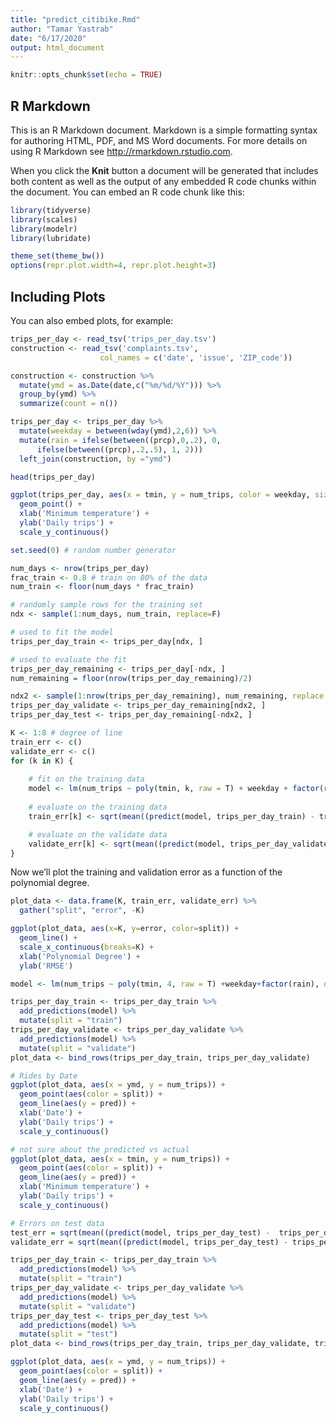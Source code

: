 ---
title: "predict_citibike.Rmd"
author: "Tamar Yastrab"
date: "6/17/2020"
output: html_document
---

```{r setup, include=FALSE}
knitr::opts_chunk$set(echo = TRUE)
```

## R Markdown

This is an R Markdown document. Markdown is a simple formatting syntax for authoring HTML, PDF, and MS Word documents. For more details on using R Markdown see <http://rmarkdown.rstudio.com>.

When you click the **Knit** button a document will be generated that includes both content as well as the output of any embedded R code chunks within the document. You can embed an R code chunk like this:

```{r setup, include=FALSE}
library(tidyverse)
library(scales)
library(modelr)
library(lubridate)

theme_set(theme_bw())
options(repr.plot.width=4, repr.plot.height=3)
```

## Including Plots

You can also embed plots, for example:

```{r load-data}

trips_per_day <- read_tsv('trips_per_day.tsv')
construction <- read_tsv('complaints.tsv',
                    col_names = c('date', 'issue', 'ZIP_code'))

construction <- construction %>% 
  mutate(ymd = as.Date(date,c("%m/%d/%Y"))) %>% 
  group_by(ymd) %>% 
  summarize(count = n())

trips_per_day <- trips_per_day %>%  
  mutate(weekday = between(wday(ymd),2,6)) %>% 
  mutate(rain = ifelse(between((prcp),0,.2), 0,
      ifelse(between((prcp),.2,.5), 1, 2)))
  left_join(construction, by ="ymd")

head(trips_per_day)  

```

```{r graph-data}
ggplot(trips_per_day, aes(x = tmin, y = num_trips, color = weekday, size = factor(rain))) +
  geom_point() +
  xlab('Minimum temperature') +
  ylab('Daily trips') +
  scale_y_continuous()
```


```{r Shuffle-data and validation-split}
set.seed(0) # random number generator 

num_days <- nrow(trips_per_day)
frac_train <- 0.8 # train on 80% of the data
num_train <- floor(num_days * frac_train)

# randomly sample rows for the training set 
ndx <- sample(1:num_days, num_train, replace=F)

# used to fit the model
trips_per_day_train <- trips_per_day[ndx, ] 

# used to evaluate the fit
trips_per_day_remaining <- trips_per_day[-ndx, ]
num_remaining = floor(nrow(trips_per_day_remaining)/2)

ndx2 <- sample(1:nrow(trips_per_day_remaining), num_remaining, replace = F)
trips_per_day_validate <- trips_per_day_remaining[ndx2, ]
trips_per_day_test <- trips_per_day_remaining[-ndx2, ] 

```


```{r fit polynomial for each degree }
K <- 1:8 # degree of line
train_err <- c()
validate_err <- c()
for (k in K) {
  
    # fit on the training data
    model <- lm(num_trips ~ poly(tmin, k, raw = T) + weekday + factor(rain),  data=trips_per_day_train)
    
    # evaluate on the training data
    train_err[k] <- sqrt(mean((predict(model, trips_per_day_train) - trips_per_day_train$num_trips)^2))

    # evaluate on the validate data
    validate_err[k] <- sqrt(mean((predict(model, trips_per_day_validate) - trips_per_day_validate$num_trips)^2))
}
```

Now we'll plot the training and validation error as a function of the polynomial degree.
```{r }
plot_data <- data.frame(K, train_err, validate_err) %>%
  gather("split", "error", -K)

ggplot(plot_data, aes(x=K, y=error, color=split)) +
  geom_line() +
  scale_x_continuous(breaks=K) +
  xlab('Polynomial Degree') +
  ylab('RMSE')
```

```{r }
model <- lm(num_trips ~ poly(tmin, 4, raw = T) +weekday+factor(rain), data = trips_per_day_train)

trips_per_day_train <- trips_per_day_train %>%
  add_predictions(model) %>%
  mutate(split = "train")
trips_per_day_validate <- trips_per_day_validate %>%
  add_predictions(model) %>%
  mutate(split = "validate")
plot_data <- bind_rows(trips_per_day_train, trips_per_day_validate)

# Rides by Date
ggplot(plot_data, aes(x = ymd, y = num_trips)) +
  geom_point(aes(color = split)) +
  geom_line(aes(y = pred)) +
  xlab('Date') +
  ylab('Daily trips') +
  scale_y_continuous()

# not sure about the predicted vs actual
ggplot(plot_data, aes(x = tmin, y = num_trips)) +
  geom_point(aes(color = split)) +
  geom_line(aes(y = pred)) +
  xlab('Minimum temperature') +
  ylab('Daily trips') +
  scale_y_continuous()

```



```{r test-data }
# Errors on test data
test_err = sqrt(mean((predict(model, trips_per_day_test) -  trips_per_day_test$num_trips)^2))
validate_err = sqrt(mean((predict(model, trips_per_day_test) - trips_per_day_test$num_trips)^2))

trips_per_day_train <- trips_per_day_train %>%
  add_predictions(model) %>%
  mutate(split = "train")
trips_per_day_validate <- trips_per_day_validate %>%
  add_predictions(model) %>%
  mutate(split = "validate")
trips_per_day_test <- trips_per_day_test %>%
  add_predictions(model) %>%
  mutate(split = "test")
plot_data <- bind_rows(trips_per_day_train, trips_per_day_validate, trips_per_day_test)

ggplot(plot_data, aes(x = ymd, y = num_trips)) +
  geom_point(aes(color = split)) +
  geom_line(aes(y = pred)) +
  xlab('Date') +
  ylab('Daily trips') +
  scale_y_continuous()

```
